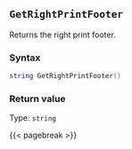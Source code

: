 ## `GetRightPrintFooter`

Returns the right print footer.

### Syntax {-}

``` .lua
string GetRightPrintFooter()
```


### Return value {-}

Type: `string`


{{< pagebreak >}}